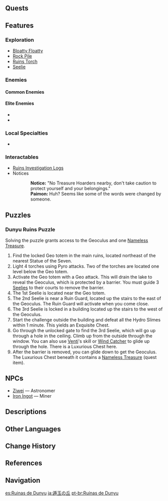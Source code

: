 {{Location Infobox
|image        = Dunyu Ruins.png
|type         = Subarea
|region       = Liyue
|area         = Lisha
}}
{{Location Intro|{{Lang|'''Dunyu Ruins'''|zh=遁玉陵|zh_rm=Dùnyù-líng|zh_tl=Fleeing Jade Mausoleum}}|description=<p>It is one of the three locations where the [[Nameless Treasure]]s can be found.</p>}}

==Quests==
{{Quests by Category List|heo=1}}

==Features==
===Exploration===
*[[Bloatty Floatty]]
*[[Rock Pile]]
*[[Ruins Torch]]
*[[Seelie]]

===Enemies===
====Common Enemies====
{{Column|2|
*{{Enemy|Fatui Skirmisher - Pyroslinger Bracer}}
*{{Enemy|Fatui Skirmisher - Cryogunner Legionnaire}}
*{{Enemy|Fatui Skirmisher - Hydrogunner Legionnaire}}
*{{Enemy|Fatui Skirmisher - Anemoboxer Vanguard}}
*{{Enemy|Fatui Skirmisher - Electrohammer Vanguard}}
*{{Enemy|Large Dendro Slime}}
*{{Enemy|Pyro Slime}}
*{{Enemy|Treasure Hoarders: Crusher}}
*{{Enemy|Treasure Hoarders: Gravedigger}}
*{{Enemy|Treasure Hoarders: Marksman}}
}}

====Elite Enemies====
*{{Enemy|Fatui Pyro Agent}}
*{{Enemy|Ruin Guard}}

===Local Specialties===
*{{Item|Cor Lapis}}

===Interactables===
*[[Ruins Investigation Logs]]
*Notices
{{Dialogue start}}
::'''Notice:''' "No Treasure Hoarders nearby, don't take caution to protect yourself and your belongings."
::'''Paimon:''' Huh? Seems like some of the words were changed by someone.
{{Dialogue end}}

==Puzzles==
===Dunyu Ruins Puzzle===
Solving the puzzle grants access to the Geoculus and one [[Nameless Treasure]].
# Find the locked Geo totem in the main ruins, located northeast of the nearest Statue of the Seven.
# Light 4 torches using Pyro attacks. Two of the torches are located one level below the Geo totem.
# Activate the Geo totem with a Geo attack. This will drain the lake to reveal the Geoculus, which is protected by a barrier. You must guide 3 [[Seelie]]s to their courts to remove the barrier.
# The 1st Seelie is located near the Geo totem.
# The 2nd Seelie is near a Ruin Guard, located up the stairs to the east of the Geoculus. The Ruin Guard will activate when you come close.
# The 3rd Seelie is locked in a building located up the stairs to the west of the Geoculus.
# Start the challenge outside the building and defeat all the Hydro Slimes within 1 minute. This yields an Exquisite Chest.
# Go through the unlocked gate to find the 3rd Seelie, which will go up through a hole in the ceiling. Climb up from the outside through the window. You can also use [[Venti]]'s skill or [[Wind Catcher]] to glide up through the hole. There is a Luxurious Chest here.
# After the barrier is removed, you can glide down to get the Geoculus. The Luxurious Chest beneath it contains a [[Nameless Treasure]] (quest item).

==NPCs==
* [[Ziwei]]  &mdash; Astronomer
* [[Iron Ingot]]  &mdash; Miner

==Descriptions==
{{Description|The Land of Hidden Jade. But the war of ages past is long over, and the mounds of glittering jade have long been destroyed. Now, only the whisper of flowing water remains.|Viewpoint, [[Viewpoint/Dunyu Ruins|Dunyu Ruins]]}}
{{Description|Every corner of Dunyu Ruins is filled with ancient vestiges, suspended in time inside the dead lake.<br />Without a doubt, there is still a large amount of treasure of unknown origin yet to be discovered.|[[Expedition]] description}}

==Other Languages==
{{Other Languages
|en      = Dunyu Ruins
|zhs     = 遁玉陵
|zhs_rm  = Dùnyù-líng
|zht     = 遁玉陵
|zht_rm  = Dùnyù-líng
|zh_tl   = Fleeing Jade Mausoleum
|zh_note = According to the [[Records of Jueyun#Vol. 6|Records of Jueyun: Hidden Jade]], {{Lang|Dunyu|zh=遁玉|zh_rm=Dùnyù|zh_tl=fleeing jade}} comes from {{Lang|"the land to which beauteous jade flees"|zh=美玉遁逃之处|zh_rm=Měiyù Dùntáo zhī Chù|zh_tl=the place that the beautiful jade flees}}.
|ja      = {{Rubi|遁|とん|玉|ぎょく}}の{{Rubi|丘|おか}}
|ja_rm   = Ton'gyoku no Oka<ref>[[Map]], Label: Dunyu Ruins (Japanese)</ref>
|ja_tl   = Dunyu Hill
|ko      = {{tt|둔옥릉|遁玉陵}}
|ko_rm   = Dun'ok-reung
|ko_tl   = Dunyu Tomb
|es      = Ruinas de Dunyu
|es_tl   = Ruins of Dunyu
|fr      = Ruines de Dunyu
|fr_tl   = Ruins of Dunyu
|ru      = Гробница Дуньюй
|ru_tl   = Dunyu's Tomb
|th      = Dunyu Ruins
|vi      = {{tt|Tuần Ngọc Lăng|遁玉陵}}
|vi_tl   = Fleeing Jade Mausoleum{{Sino|vi}}
|de      = Dunyu-Mausoleum
|de_tl   = Dunyu Mausoleum
|id      = Dunyu Ruins
|pt      = Ruínas de Dunyu
|pt_tl   = Ruins of Dunyu
|tr      = Dunyu Harabeleri
|tr_tl   = 
|it      = Rovine di Dunyun
|it_tl   = Dunyu Ruins
}}

==Change History==
{{Change History|1.0}}

==References==
{{Reflist}}

==Navigation==
{{Area Navbox|Liyue}}

[[es:Ruinas de Dunyu]]
[[ja:遁玉の丘]]
[[pt-br:Ruínas de Dunyu]]